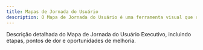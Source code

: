 ```yaml
---
title: Mapas de Jornada do Usuário
description: O Mapa de Jornada do Usuário é uma ferramenta visual que representa as etapas que um usuário passa ao interagir com um produto ou serviço. Ele ajuda a identificar pontos de dor, oportunidades de melhoria e a entender melhor as necessidades do usuário.
---
```


<Cards>
  <Card
    href="/docs/sprint-1/entendimento-do-usuario/mapa-de-jornada-do-usuario/mapa-de-jornada-do-usuario-executivo"
    title="Mapa de Jornada do Usuário Executivo"
  >
    Descrição detalhada do Mapa de Jornada do Usuário Executivo, incluindo
    etapas, pontos de dor e oportunidades de melhoria.
  </Card>
</Cards>
